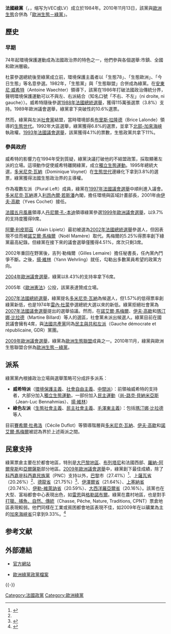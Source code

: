 {{Infobox Political Party
|native_name = Les Verts
|party_name = 綠黨
|party_logo = [[File:Logo_des_verts_français.png|File:Logo des verts français.png]]
|colorcode = Les Verts
|leader = [[賽希爾·杜弗洛|賽希爾·杜弗洛]]
|foundation = 1984年1月20日
|dissolution = 2010年11月13日
|succession = [[歐洲生態－綠黨|歐洲生態－綠黨]]
|ideology = [[綠色政治|綠色政治]]<br /> [[環境保護主義|生態主義]]<br /> [[進步主義|進步主義]]
|european = [[歐洲綠黨|歐洲綠黨]]
|europarl = [[歐洲綠黨－歐洲自由聯盟|歐洲綠黨－歐洲自由聯盟]]
|international = [[全球綠人|全球綠人]]
|président = [[Dominique_Voynet|Dominique Voynet]]
|colours = [[綠色|綠色]]
|position = [[中間偏左|中間偏左]]
|headquarters = 247, Rue du Faubourg Saint-Martin <br /> F-75010 Paris
|website = [http://lesverts.fr/ http://lesverts.fr/]
}}

'''法國綠黨'''（{{lang-fr|Les Verts}}，{{IPA-fr|le vɛʁ|IPA}}，缩写为VEC或LV）成立於1984年。2010年11月13日，該黨與[[歐洲生態|歐洲生態]]合併為「[[歐洲生態－綠黨|歐洲生態－綠黨]]」。

== 歷史 ==
=== 早期 ===
74年起環境保護運動成為法國政治界的特色之一，他們參與各個選舉:市鎮、全國和歐洲層級。

杜蒙參選總統後至綠黨成立前，環境保護主義者以「生態78」、「生態歐洲」、「今日生態」等名意參選。1982年，「生態黨」與「生態聯盟」合併成為綠黨。在[[安東尼·威希特|安東尼·威希特]]（Antoine Waechter）領導下，該黨在1986年打破法國政治傳統分界，聲明環境保護運動可以不與左、右派結合（知名口號「不右、不左」（ni droite, ni gauche））。威希特隨後參選[[1988年法國總統選舉|1988年法國總統選舉]]，獲得115萬張選票（3.8%）支持。1989年歐洲議會選舉，綠黨拿下突破性的10.6%選票。

然而，綠黨與左派[[社會黨_(法國)|社會黨]]結盟，當時環境部長[[布里斯·拉隆德|布里斯·拉隆德]]（Brice Lalonde）領導的[[生態世代|生態世代]]。1992年大區選舉，綠黨獲得6.8%的選票，並拿下[[北部-加來海峽|北部-加來海峽]]執政權。[[1993年法國議會選舉|1993年法國議會選舉]]，該黨獲得4.1%的票數，生態政黨共拿下11%。

=== 參與政府 ===
威希特的影響力在1994年受到質疑，綠黨決議打破他的不結盟政策，採取顯著左派的立場。這項動作促使威希特離開綠黨，成立[[獨立生態運動|獨立生態運動]]。1995年總統大選，[[多米尼克·瓦納|多米尼克·瓦納]]（Dominique Voynet）在[[生態世代|生態世代]]邊緣化下拿到3.8%的選票，綠黨獲得法國生態政治界的主導權。

作為複數左派（Plural Left）成員，綠黨在[[1997年法國議會選舉|1997年法國議會選舉]]中順利進入議會。[[多米尼克·瓦納|多米尼克·瓦納]]進入[[利昂內爾·若斯潘|利昂內爾·若斯潘]]內閣，擔任環境與區域計畫部長，2001年由[[伊夫·高歇|伊夫·高歇]]（Yves Cochet）接任。

[[法國五月風暴|法國五月風暴]]領導人[[丹尼爾·孔-本迪|丹尼爾·孔-本迪]]領導綠黨參選[[1999年歐洲議會選舉|1999年歐洲議會選舉]]，以9.7%的支持度獲得9席。

[[阿蘭·利皮耶茲|阿蘭·利皮耶茲]]（Alain Lipietz）最初被選為[[2002年法國總統選舉|2002年法國總統選舉]]參選人，但因表現不佳而被[[諾艾爾·馬梅爾|諾艾爾·馬梅爾]]（Noël Mamère）取代。馬梅爾的5.25%得票率創下綠黨最高紀錄。但綠黨在接下來的議會選舉僅獲得4.51%，席次只剩3席。

2002年重回在野黨後，吉列·勒梅爾（Gilles Lemaire）擔任秘書長，任內黨內鬥爭不斷。之後，[[揚·維林|揚·維林]]（Yann Wehrling）就任，勾勒出多數黨員希望的政黨方向。

[[2004年歐洲議會選舉|2004年歐洲議會選舉]]，綠黨以8.43%的支持率拿下6席。

2005年《[[歐洲憲法|歐洲憲法]]》公投，該黨表達贊成立場。

[[2007年法國總統選舉|2007年法國總統選舉]]，綠黨提名[[多米尼克·瓦納|多米尼克·瓦納]]為候選人，但1.57%的低得票率創綠黨新低，也是1974年[[雷內·杜蒙|雷內·杜蒙]]參選總統大選以來的新低。綠黨拒絕社會黨為[[2007年法國議會選舉|2007年法國議會選舉]]提出的選舉協議。然而，在[[諾艾爾·馬梅爾|諾艾爾·馬梅爾]]、[[伊夫·高歇|伊夫·高歇]]和[[瑪汀娜·比拉德|瑪汀娜·比拉德]]（Martine Billard）等人的選區，社會黨未派出候選人。綠黨目前在國民議會擁有4席，與[[法國共產黨|法國共產黨]]同為[[民主與共和左派|民主與共和左派]]（Gauche démocrate et républicaine, GDR）黨團。

[[2009年歐洲議會選舉|2009年歐洲議會選舉]]，綠黨為[[歐洲生態聯盟|歐洲生態聯盟]]成員之一。2010年11月，綠黨與歐洲生態聯盟合併為[[歐洲生態－綠黨|歐洲生態－綠黨]]。

== 派系 ==
綠黨黨內根據政治立場與選舉策略可分成許多派系：
*'''威希特派'''（[[環境保護主義|環境保護主義]]、[[社會自由主義|社會自由主義]]、[[中間派|中間派]]）：前領袖威希特的支持者，大部分加入[[獨立生態運動|獨立生態運動]]，一部份加入[[民主運動_(法國)|民主運動]]（[[尚-路克·貝納米亞斯|尚-路克·貝納米亞斯]]（Jean-Luc Bennahmias）、[[揚·維林|揚·維林]]）
*'''綠色左派'''（[[生態社會主義|生態社會主義]]、[[民主社會主義|民主社會主義]]、[[毛澤東主義|毛澤東主義]]）：包括[[瑪汀娜·比拉德|瑪汀娜·比拉德]]等人

目前[[賽希爾·杜弗洛|賽希爾·杜弗洛]]（Cécile Duflot）等領導階層與[[多米尼克·瓦納|多米尼克·瓦納]]、[[伊夫·高歇|伊夫·高歇]]和[[諾艾爾·馬梅爾|諾艾爾·馬梅爾]]被認為界於上述兩派之間。

== 民意支持 ==
綠黨票倉主要在於都會地區，特別是[[法蘭西島|大巴黎地區]]、[[布列塔尼|布列塔尼]]和法國西部、[[羅納-阿爾卑斯|羅納-阿爾卑斯]]和[[亞爾薩斯|亞爾薩斯]]部分地區。[[2009年歐洲議會選舉|2009年歐洲議會選舉]]中，綠黨創下最佳成績，除了[[科西嘉|科西嘉]]是[[科西嘉民族黨|科西嘉民族黨]]（PNC）支持以外，[[巴黎|巴黎]]市（27.41%）<ref name="interieur.gouv.fr">{{cite web |url= http://www.interieur.gouv.fr/sections/a_votre_service/resultats-elections/ER2009/05/082/074/074.html |title = Ministry of the Interior results page}}</ref>、[[上薩瓦省|上薩瓦省]]（20.26%）<ref name="interieur.gouv.fr" />、[[德龍省|德龍省]]（21.75%）<ref>{{cite web |url = http://www.interieur.gouv.fr/sections/a_votre_service/resultats-elections/ER2009/05/082/026/026.html |title = Ministry of the Interior results page}}</ref>、[[伊澤爾省|伊澤爾省]]（21.64%）、[[上塞納省|上塞納省]]（20.74%）、[[伊勒-維萊訥省|伊勒-維萊訥省]]（20.59%）、[[大西洋羅亞爾省|大西洋羅亞爾省]]（20.16%）。該黨也在大型、富裕都會中心表現出色，如[[雷恩|雷恩]]與[[格勒諾布爾|格勒諾布爾]]。綠黨在農村地區，也是對手[[打獵、捕魚、自然、傳統|打獵、捕魚、自然、傳統]]（Chasse, Pêche, Nature, Traditions, CPNT）票倉地區表現較弱。他們同樣在工業或貧困都會地區表現不佳，如2009年在以礦業為主的[[加來海峽省|加來海峽省]]只拿到9.33%。<ref>{{cite web |url = http://q.liberation.fr/flash/electionseuropeennes2009/carte-France-dept-circ.swf |title = Interactive map of the 2009 European election results |publisher = Libération.fr |deadurl = yes |archiveurl = https://web.archive.org/web/20111007225614/http://q.liberation.fr/flash/electionseuropeennes2009/carte-France-dept-circ.swf |archivedate = 2011-10-07 }}</ref>

== 参考文献 ==
{{Reflist|2}}

== 外部連結 ==
* {{fr icon}} [https://web.archive.org/web/20110213140359/http://www.lesverts.fr/ 官方網站]
* [https://web.archive.org/web/20060130103248/http://www.europeangreens.org/peopleandparties/members/france.html 歐洲綠黨政黨檔案]

{{-}}
{{法國政黨}}

[[Category:法國政黨|Category:法國政黨]]
[[Category:歐洲綠黨|Category:歐洲綠黨]]